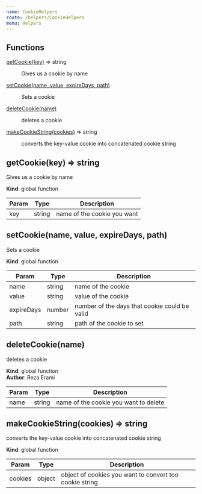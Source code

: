 ```yaml
---
name: CookieHelpers
route: /helpers/CookieHelpers
menu: Helpers
---
```





## Functions

<dl>
<dt><a href="#getCookie">getCookie(key)</a> ⇒ string</dt>
<dd><p>Gives us a cookie by name</p>
</dd>
<dt><a href="#setCookie">setCookie(name, value, expireDays, path)</a></dt>
<dd><p>Sets a cookie</p>
</dd>
<dt><a href="#deleteCookie">deleteCookie(name)</a></dt>
<dd><p>deletes a cookie</p>
</dd>
<dt><a href="#makeCookieString">makeCookieString(cookies)</a> ⇒ string</dt>
<dd><p>converts the key-value cookie into concatenated cookie string</p>
</dd>
</dl>

<a name="getCookie"></a>

## getCookie(key) ⇒ string
Gives us a cookie by name

**Kind**: global function  

| Param | Type | Description |
| --- | --- | --- |
| key | string | name of the cookie you want |

<a name="setCookie"></a>

## setCookie(name, value, expireDays, path)
Sets a cookie

**Kind**: global function  

| Param | Type | Description |
| --- | --- | --- |
| name | string | name of the cookie |
| value | string | value of the cookie |
| expireDays | number | number of the days that cookie could be valid |
| path | string | path of the cookie to set |

<a name="deleteCookie"></a>

## deleteCookie(name)
deletes a cookie

**Kind**: global function  
**Author**: Reza Erami  

| Param | Type | Description |
| --- | --- | --- |
| name | string | name of the cookie you want to delete |

<a name="makeCookieString"></a>

## makeCookieString(cookies) ⇒ string
converts the key-value cookie into concatenated cookie string

**Kind**: global function  

| Param | Type | Description |
| --- | --- | --- |
| cookies | object | object of cookies you want to convert too cookie string |

